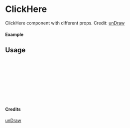 
<Meta of={ClickHere} title="unDraw/ClickHere" />

# ClickHere

ClickHere component with different props.
Credit: [unDraw](https://undraw.co/illustrations)

#### Example

<Canvas of={ClickHere.Primary} />

## Usage

```ts
import { ClickHere } from "yadl-ui";

const Example = () => {
  return (
      <ClickHere />
  );
};

export default Example;
```

#### Credits
[unDraw](https://undraw.co/illustrations)
